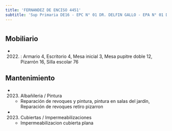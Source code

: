 ```yaml
---
title: 'FERNANDEZ DE ENCISO 4451'
subtitle: 'Sup Primaria DE16 - EPC N° 01 DR. DELFIN GALLO - EPA N° 01 DR. DELFIN GALLO - JIC N° 03/16° MAFALDA'
---
```


#


## Mobiliario

*  (2022) : Armario 4, Escritorio 4, Mesa inicial 3, Mesa pupitre doble 12, Pizarrón 16, Silla escolar 76 





## Mantenimiento

*  (2023) Albañileria / Pintura 
    + Reparación de revoques y pintura, pintura en salas del jardín, Reparación de revoques retiro  pizarron

*  (2023) Cubiertas / Impermeabilizaciones 
    + Impermeabilizacion cubierta plana



